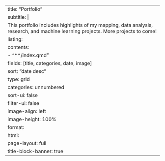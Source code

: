 ---
title: "Portfolio"
subtitle: |
  This portfolio includes highlights of my mapping, data analysis, research, and machine learning projects. More projects to come!
listing:
  contents:
    - "**/index.qmd"
  fields: [title, categories, date, image]
  sort: "date desc"
  type: grid
  categories: unnumbered
  sort-ui: false
  filter-ui: false
  image-align: left
  image-height: 100%
format:
  html:
    page-layout: full
title-block-banner: true
---
